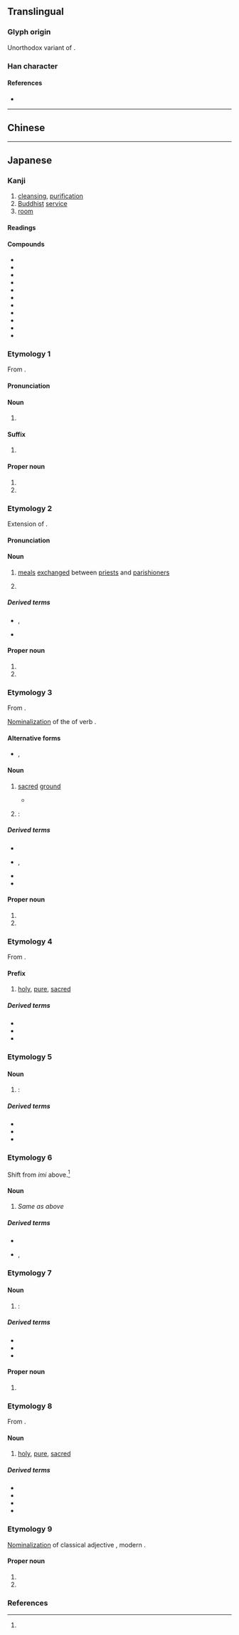 {{also|齋|斋}}
{{character info/new}}
==Translingual==
{{Han simplified forms|齋|斎|斋}}

===Glyph origin===
Unorthodox variant of {{l|mul|齋}}.

===Han character===
{{Han char|rn=67|rad=文|as=07|sn=11|four=|canj=YKLML|ids=⿵齐示,⿵斉小}}

====References====
* {{Han ref|kx=0477.091|dkj=13467|dj=0835.080|hdz=32170.111|uh=658E|ud=25998}}

----

==Chinese==
{{zh-see|齋|o}}

----

==Japanese==
{{ja-kanji forms|斎|齋}}

===Kanji===
{{ja-kanji|grade=c|rs=文07|kyu=齋}}

# [[cleansing]], [[purification]]
# [[Buddhist]] [[service]]
# [[room]]

====Readings====
{{ja-readings
|goon=せい
|kanon=さい
|kun=いつき-, いつ-く, いみ-, いもい-<いもひ-, いわい-<いはひ-, つつし-む, とき-, ものいみ-
|nanori=いつ, きよ, ただ, ひとし, よし
}}

====Compounds====
{{der-top|Compounds}}
* {{ja-r|斎%王|さい%おう}}
* {{ja-r|斎%戒|さい%かい}}
* {{ja-r|斎%宮|さい%ぐう}}
* {{ja-r|斎%食|さい%じき}}
* {{ja-r|斎%主|さい%しゅ}}
* {{ja-r|斎%女|さい%じょ}}
* {{ja-r|斎%場|さい%じょう|[[funeral]] [[hall]]}}
* {{ja-r|潔%斎|けっ%さい}}
* {{ja-r|山%斎|さん%さい}}
* {{ja-r|書%斎|しょ%さい|[[reading]] [[room]], [[study]] [[room]]}}
* {{ja-r|斎場|さにわ}}
{{der-bottom}}

===Etymology 1===
{{ja-kanjitab|yomi=kanon|さい}}

From {{der|ja|ltc|sort=さい|-}} {{ltc-l|齋}}.

====Pronunciation====
{{ja-pron|y=ko|さい|acc=1|acc_ref=DJR}}

====Noun====
{{ja-noun|kyu=齋|さい}}

# {{lb|ja|Buddhism}} {{rfdef|ja}}

====Suffix====
{{ja-pos|suffix|kyu=齋|さい}}

# {{rfdef|ja}}

====Proper noun====
{{ja-pos|proper|kyu=齋|さい}}

# {{given name|female|lang=ja|A=a|nodot=1}}
# {{surname|lang=ja|A=a|nodot=1}}

===Etymology 2===
{{ja-kanjitab|yomi=k|とき}}
Extension of {{m|ja|時|tr=toki||[[hour]], [[time]]}}.

====Pronunciation====
{{ja-pron|y=k|とき|acc=2|acc_ref=DJR}}

====Noun====
{{ja-noun|kyu=齋|とき}}

# {{lb|ja|sort=とき|Buddhism}} [[meal]]s [[exchange]]d between [[priest]]s and [[parishioner]]s
# {{lb|ja|Buddhism}} {{rfdef|ja|sort=とき}}

=====Derived terms=====
* {{ja-r|お斎|おとき|rom=-}}, {{ja-r|御%斎|お%とき}}
* {{ja-r|斎%日|とき%び}}

====Proper noun====
{{ja-pos|proper|kyu=齋|とき}}

# {{given name|female|lang=ja|A=a|nodot=1|sort=とき}}
# {{surname|lang=ja|A=a|nodot=1|sort=とき}}

===Etymology 3===
{{ja-kanjitab|yomi=k|いつき}}

From {{inh|ja|ojp|sort=い|-}}.

[[nominalization|Nominalization]] of the {{m|ja|連用形|tr=ren'yōkei||stem or continuative form}} of verb {{m|ja|斎く|tr=itsuku||to [[worship]]}}.

====Alternative forms====
* {{ja-l|傅}}, {{ja-l|寵}}

====Noun====
{{ja-noun|kyu=齋|いつき}}

# {{lb|ja|Shinto|sort=いつき}} [[sacred]] [[ground]]
#* {{RQ:Nihongi|poem 60}}
#*: {{ja-usex|m=破夜歩佐波 阿梅珥能朋利 等弭箇既梨 '''伊莵岐'''餓宇倍能 娑奘岐等羅佐泥|m_kana=はやぶさは あめにのぼり とびかけり '''いつき'''がうへの さざきとらさね
|隼は天にのぼり飛びかけり'''いつき'''が上の鷦鷯とらさね
|はやぶさ は あめ に のぼり とびかけり '''いつき''' が うへ の さざき とらさね|rom=hayabusa wa ame ni nobori tobikakeri '''itsuki''' ga ue no sazaki torasane}}
# {{lb|ja|Shinto}} {{short for|lang=ja|斎皇女|tr=itsuki no miko|nodot=1|sort=いつき}}: {{rfdef|ja}}

=====Derived terms=====
* {{ja-r|斎%子|いつき%こ}}
* {{ja-r|斎%皇女|いつき の% みこ|rom=-}}, {{ja-r|斎%王|いつき の% みこ}}
* {{ja-r|斎%宮|いつき の% みや}}
* {{ja-r|斎%女|いつき%め}}

====Proper noun====
{{ja-pos|proper|kyu=齋|いつき}}

# {{given name|female|lang=ja|A=a|nodot=1}}
# {{surname|lang=ja|A=a|nodot=1}}

===Etymology 4===
{{ja-kanjitab|yomi=k|い}}

From {{inh|ja|ojp|-}}.

====Prefix====
{{ja-pos|prefix|kyu=齋|い}}

# {{lb|ja|Shinto}} {{n-g|added to [[spiritual]] nouns to indicate [[purity]] and [[holiness]]:}} [[holy]], [[pure]], [[sacred]]

=====Derived terms=====
* {{ja-r|斎%垣|い%がき}}
* {{ja-r|斎う|いも.う}}
* {{ja-r|斎おる|いも.おる}}

===Etymology 5===
{{ja-kanjitab|yomi=k|いみ}}

====Noun====
{{ja-noun|kyu=齋|いみ}}

# {{alt sp|lang=ja|忌み|tr=imi}}: {{rfdef|ja}}

=====Derived terms=====
* {{ja-r|斎%斧|いみ%おの}}
* {{ja-r|斎%子|いみ%こ}}
* {{ja-r|斎%宮|いみ%みや}}

===Etymology 6===
{{ja-kanjitab|yomi=k|いむ}}

Shift from ''imi'' above.<ref name="DJR"/>

====Noun====
{{ja-noun|kyu=齋|いむ}}

# ''Same as'' {{m|ja||いみ|tr=imi}} ''above''

=====Derived terms=====
* {{ja-r|斎%斧|いむ%おの}}
* {{ja-r|斎%子|いむ%こ}}, {{ja-r|斎子|いんこ}}

===Etymology 7===
{{ja-kanjitab|yomi=k|いわい}}

====Noun====
{{ja-noun|kyu=齋|いわい|hhira=いはひ}}

# {{alt sp|lang=ja|祝い}}: {{rfdef|ja}}

=====Derived terms=====
* {{ja-r|斎%斧|いわい%おの}}
* {{ja-r|斎%宮|いわい の% みや}}
* {{ja-r|斎%主|いわい%ぬし}}

====Proper noun====
{{ja-pos|proper|kyu=齋|いわい|hhira=いはひ}}

# {{surname|lang=ja|A=a|nodot=1}}

===Etymology 8===
{{ja-kanjitab|yomi=irr}}

From {{inh|ja|ojp|-}}.

====Noun====
{{ja-noun|kyu=齋|ゆ}}

# {{lb|ja|Shinto}} [[holy]], [[pure]], [[sacred]]

=====Derived terms=====
* {{ja-r|齋つ|ゆつ}}
* {{ja-r|斎%庭|ゆ%にわ}}
* {{ja-r|齋う|ゆまう}}
* {{ja-r|齋わる|ゆまわる}}

===Etymology 9===
{{ja-kanjitab|ひとし|yomi=n}}

[[nominalization|Nominalization]] of classical adjective {{m|ja|等し|tr=hitoshi}}, modern {{m|ja|等しい|tr=hitoshii||[[equal]], [[same]]}}.

====Proper noun====
{{ja-pos|proper|kyu=齋|ひとし}}

# {{surname|lang=ja|A=a|nodot=1}}
# {{given name|male|lang=ja|A=a|nodot=1|sort=ひとし}}

===References===
<references/>